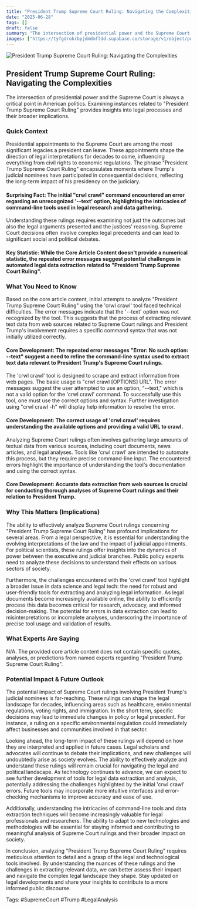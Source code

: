 ```yaml
---
title: "President Trump Supreme Court Ruling: Navigating the Complexities"
date: "2025-06-28"
tags: []
draft: false
summary: "The intersection of presidential power and the Supreme Court is always a critical point in American politics. Examining instances related to \"President Trump Supreme Court Ruling\" provides insights into legal processes and their broader implications."
images: ["https://tyfgdrokrbpjdmdmfldd.supabase.co/storage/v1/object/public/image/2025-06-28-05-48-36-498-04-00.jpg"]
---
```




![President Trump Supreme Court Ruling: Navigating the Complexities](https://tyfgdrokrbpjdmdmfldd.supabase.co/storage/v1/object/public/image/2025-06-28-05-48-36-498-04-00.jpg)

## President Trump Supreme Court Ruling: Navigating the Complexities

The intersection of presidential power and the Supreme Court is always a critical point in American politics. Examining instances related to "President Trump Supreme Court Ruling" provides insights into legal processes and their broader implications.

### Quick Context

Presidential appointments to the Supreme Court are among the most significant legacies a president can leave. These appointments shape the direction of legal interpretations for decades to come, influencing everything from civil rights to economic regulations. The phrase "President Trump Supreme Court Ruling" encapsulates moments where Trump's judicial nominees have participated in consequential decisions, reflecting the long-term impact of his presidency on the judiciary.

#### Surprising Fact: The initial "crwl crawl" command encountered an error regarding an unrecognized '--text' option, highlighting the intricacies of command-line tools used in legal research and data gathering.

Understanding these rulings requires examining not just the outcomes but also the legal arguments presented and the justices' reasoning. Supreme Court decisions often involve complex legal precedents and can lead to significant social and political debates.

#### Key Statistic: While the Core Article Content doesn't provide a numerical statistic, the repeated error messages suggest potential challenges in automated legal data extraction related to "President Trump Supreme Court Ruling".

### What You Need to Know

Based on the core article content, initial attempts to analyze "President Trump Supreme Court Ruling" using the 'crwl crawl' tool faced technical difficulties. The error messages indicate that the '--text' option was not recognized by the tool. This suggests that the process of extracting relevant text data from web sources related to Supreme Court rulings and President Trump's involvement requires a specific command syntax that was not initially utilized correctly.

#### Core Development: The repeated error messages "Error: No such option: --text" suggest a need to refine the command-line syntax used to extract text data relevant to President Trump's Supreme Court rulings.

The 'crwl crawl' tool is designed to scrape and extract information from web pages. The basic usage is "crwl crawl [OPTIONS] URL". The error messages suggest the user attempted to use an option, "--text," which is not a valid option for the 'crwl crawl' command. To successfully use this tool, one must use the correct options and syntax. Further investigation using "crwl crawl -h" will display help information to resolve the error.

#### Core Development: The correct usage of 'crwl crawl' requires understanding the available options and providing a valid URL to crawl.

Analyzing Supreme Court rulings often involves gathering large amounts of textual data from various sources, including court documents, news articles, and legal analyses. Tools like 'crwl crawl' are intended to automate this process, but they require precise command-line input. The encountered errors highlight the importance of understanding the tool's documentation and using the correct syntax.

#### Core Development: Accurate data extraction from web sources is crucial for conducting thorough analyses of Supreme Court rulings and their relation to President Trump.

### Why This Matters (Implications)

The ability to effectively analyze Supreme Court rulings concerning "President Trump Supreme Court Ruling" has profound implications for several areas. From a legal perspective, it is essential for understanding the evolving interpretations of the law and the impact of judicial appointments. For political scientists, these rulings offer insights into the dynamics of power between the executive and judicial branches. Public policy experts need to analyze these decisions to understand their effects on various sectors of society.

Furthermore, the challenges encountered with the 'crwl crawl' tool highlight a broader issue in data science and legal tech: the need for robust and user-friendly tools for extracting and analyzing legal information. As legal documents become increasingly available online, the ability to efficiently process this data becomes critical for research, advocacy, and informed decision-making. The potential for errors in data extraction can lead to misinterpretations or incomplete analyses, underscoring the importance of precise tool usage and validation of results.

### What Experts Are Saying

N/A. The provided core article content does not contain specific quotes, analyses, or predictions from named experts regarding "President Trump Supreme Court Ruling".

### Potential Impact & Future Outlook

The potential impact of Supreme Court rulings involving President Trump's judicial nominees is far-reaching. These rulings can shape the legal landscape for decades, influencing areas such as healthcare, environmental regulations, voting rights, and immigration. In the short term, specific decisions may lead to immediate changes in policy or legal precedent. For instance, a ruling on a specific environmental regulation could immediately affect businesses and communities involved in that sector.

Looking ahead, the long-term impact of these rulings will depend on how they are interpreted and applied in future cases. Legal scholars and advocates will continue to debate their implications, and new challenges will undoubtedly arise as society evolves. The ability to effectively analyze and understand these rulings will remain crucial for navigating the legal and political landscape. As technology continues to advance, we can expect to see further development of tools for legal data extraction and analysis, potentially addressing the challenges highlighted by the initial 'crwl crawl' errors. Future tools may incorporate more intuitive interfaces and error-checking mechanisms to improve accuracy and ease of use.

Additionally, understanding the intricacies of command-line tools and data extraction techniques will become increasingly valuable for legal professionals and researchers. The ability to adapt to new technologies and methodologies will be essential for staying informed and contributing to meaningful analysis of Supreme Court rulings and their broader impact on society.

In conclusion, analyzing "President Trump Supreme Court Ruling" requires meticulous attention to detail and a grasp of the legal and technological tools involved. By understanding the nuances of these rulings and the challenges in extracting relevant data, we can better assess their impact and navigate the complex legal landscape they shape. Stay updated on legal developments and share your insights to contribute to a more informed public discourse.

Tags: #SupremeCourt #Trump #LegalAnalysis

